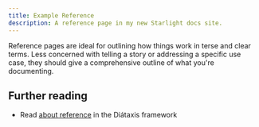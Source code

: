 ```yaml
---
title: Example Reference
description: A reference page in my new Starlight docs site.
---
```



Reference pages are ideal for outlining how things work in terse and clear terms.
Less concerned with telling a story or addressing a specific use case, they should give a comprehensive outline of what you're documenting.

## Further reading

- Read [about reference](https://diataxis.fr/reference/) in the Diátaxis framework

<Icon name="open-book" />

<Parameters />
